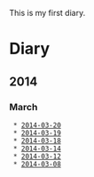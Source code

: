 This is my first diary.
= Diary =

== 2014 ==

=== March ===
  * [[2014-03-20]]
  * [[2014-03-19]]
  * [[2014-03-18]]
  * [[2014-03-14]]
  * [[2014-03-12]]
  * [[2014-03-08]]

